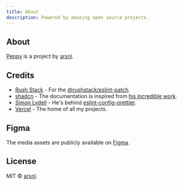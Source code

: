```yaml
---
title: About
description: Powered by amazing open source projects.
---
```


## About

[Peppy](https://peppy.arsnl.dev) is a project by [arsnl](https://arsnl.dev).

## Credits

- [Rush Stack](https://rushstack.io/) - For the [@rushstack/eslint-patch](https://www.npmjs.com/package/@rushstack/eslint-patch).
- [shadcn](https://shadcn.com/) - The documentation is inspired from [his incredible work](https://ui.shadcn.com/).
- [Simon Lydell](https://github.com/lydell) - He's behind [eslint-config-prettier](https://github.com/prettier/eslint-config-prettier).
- [Vercel](https://vercel.com) - The home of all my projects.

## Figma

The media assets are publicly available on [Figma](https://www.figma.com/community/file/1270497753079895618).

## License

MIT © [arsnl](https://arsnl.dev).

